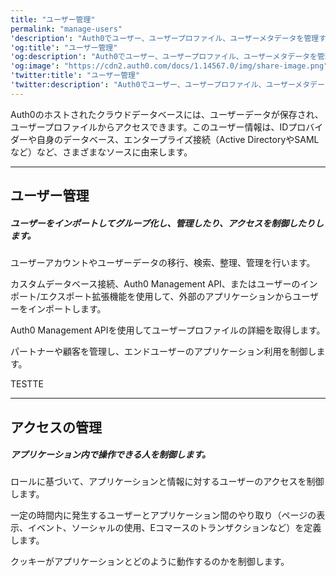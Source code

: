 ---
title: "ユーザー管理"
permalink: "manage-users"
'description': "Auth0でユーザー、ユーザープロファイル、ユーザーメタデータを管理する方法をご紹介します。"
'og:title': "ユーザー管理"
'og:description': "Auth0でユーザー、ユーザープロファイル、ユーザーメタデータを管理する方法をご紹介します。"
'og:image': "https://cdn2.auth0.com/docs/1.14567.0/img/share-image.png"
'twitter:title': "ユーザー管理"
'twitter:description': "Auth0でユーザー、ユーザープロファイル、ユーザーメタデータを管理する方法をご紹介します。"
---


<AuthDocsPipeline activeId="manage-users"/>

Auth0のホストされたクラウドデータベースには、ユーザーデータが保存され、ユーザープロファイルからアクセスできます。このユーザー情報は、IDプロバイダーや自身のデータベース、エンタープライズ接続（Active DirectoryやSAMLなど）など、さまざまなソースに由来します。

---

## ユーザー管理

##### ユーザーをインポートしてグループ化し、管理したり、アクセスを制御したりします。

<Card title="ユーザーアカウント" href="/docs/ja-jp/manage-users/user-accounts">

ユーザーアカウントやユーザーデータの移行、検索、整理、管理を行います。

</Card>

<Card title="ユーザー移行" href="/docs/ja-jp/manage-users/user-migration">

カスタムデータベース接続、Auth0 Management API、またはユーザーのインポート/エクスポート拡張機能を使用して、外部のアプリケーションからユーザーをインポートします。

</Card>

<Card title="ユーザー検索" href="/docs/ja-jp/manage-users/user-search">

Auth0 Management APIを使用してユーザープロファイルの詳細を取得します。

</Card>

<Card title="Organizations" href="/docs/ja-jp/manage-users/organizations">

パートナーや顧客を管理し、エンドユーザーのアプリケーション利用を制御します。

</Card>

<Card title="My Account API" href="/docs/ja-jp/manage-users/my-account-api"> TESTTE</Card>

---

## アクセスの管理

##### アプリケーション内で操作できる人を制御します。

<Card title="アクセス制御" href="/docs/ja-jp/manage-users/access-control">

ロールに基づいて、アプリケーションと情報に対するユーザーのアクセスを制御します。

</Card>

<Card title="セッション" href="/docs/ja-jp/manage-users/sessions">

一定の時間内に発生するユーザーとアプリケーション間のやり取り（ページの表示、イベント、ソーシャルの使用、Eコマースのトランザクションなど）を定義します。

</Card>

<Card title="クッキー" href="/docs/ja-jp/manage-users/cookies">

クッキーがアプリケーションとどのように動作するのかを制御します。

</Card>

